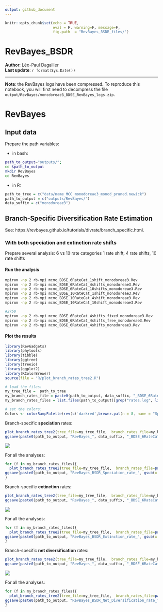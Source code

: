 ```yaml
---
output: github_document
---
```


```r
knitr::opts_chunk$set(echo = TRUE,
                      eval = F, warning=F, message=F,
                      fig.path  = "RevBayes_BSDR_files/")
```

# RevBayes_BSDR
**Author**: Léo-Paul Dagallier    
**Last update**: `r format(Sys.Date())`

***

**Note**: the RevBayes logs have been compressed. To reproduce this notebook, you will first need to decompress the file `output/RevBayes/monodoreae3_BDSE_RevBayes_logs.zip`.

# RevBayes
## Input data
Prepare the path variables:

- in bash:
```bash
path_to_output="outputs/";
cd $path_to_output
mkdir RevBayes
cd RevBayes
```

- in R:
```r
path_to_tree = c("data/name_MCC_monodoreae3_monod_pruned.newick")
path_to_output = c("outputs/RevBayes/")
data_suffix = c("monodoreae3")
```

## Branch-Specific Diversification Rate Estimation
See: https://revbayes.github.io/tutorials/divrate/branch_specific.html.

### With both speciation and extinction rate shifts

Prepare several analysis:
6 vs 10 rate categories
1 rate shift, 4 rate shifts, 10 rate shifts

#### Run the analysis
```bash
mpirun -np 2 rb-mpi mcmc_BDSE_6RateCat_1shift_monodoreae3.Rev
mpirun -np 2 rb-mpi mcmc_BDSE_6RateCat_4shifts_monodoreae3.Rev
mpirun -np 2 rb-mpi mcmc_BDSE_6RateCat_10shifts_monodoreae3.Rev
mpirun -np 2 rb-mpi mcmc_BDSE_10RateCat_1shift_monodoreae3.Rev
mpirun -np 2 rb-mpi mcmc_BDSE_10RateCat_4shift_monodoreae3.Rev
mpirun -np 2 rb-mpi mcmc_BDSE_10RateCat_10shift_monodoreae3.Rev

#2750
mpirun -np 2 rb-mpi mcmc_BDSE_6RateCat_4shifts_fixed_monodoreae3.Rev
mpirun -np 2 rb-mpi mcmc_BDSE_6RateCat_4shifts_free_monodoreae3.Rev
mpirun -np 2 rb-mpi mcmc_BDSE_6RateCat_4shifts_monodoreae3.Rev
```

#### Plot the results
```r
library(RevGadgets)
library(phytools)
library(tibble)
library(ggtree)
library(treeio)
library(ggplot2)
library(RColorBrewer)
source(file = "R/plot_branch_rates_tree2.R")

# load the files:
my_tree_file =  path_to_tree
my_branch_rates_file = paste0(path_to_output, data_suffix, "_BDSE_6RateCat_1shift_rates.log")
my_branch_rates_files = list.files(path_to_output)[grep("rates.log", list.files(path_to_output))]

# set the colors:
Colors <- colorRampPalette(rev(c('darkred',brewer.pal(n = 8, name = "Spectral"),'darkblue')))(100)
```

Branch-specific **speciation** rates:

```r
plot_branch_rates_tree2(tree_file=my_tree_file,  branch_rates_file=my_branch_rates_file, parameter_name = "lambda", trans = "identity", colors = Colors) + geom_tiplab(color = "black", size = 2) + scale_color_gradientn("Speciation rate", colors = Colors, trans = "identity") + theme(legend.position=c(0.2,0.85))+ scale_x_continuous(limits = c(0,35))
ggsave(paste0(path_to_output, "RevBayes_", data_suffix, "_BDSE_6RateCat_Speciation_rate.pdf"), width=15, height=15, units="cm")
```
![](RevBayes_BSDR_files/plot-speciation-1.png)

For all the analyses:
```r
for (f in my_branch_rates_files){
  plot_branch_rates_tree2(tree_file=my_tree_file,  branch_rates_file=paste0(path_to_output, f), parameter_name = "lambda", trans = "identity", colors = Colors) + geom_tiplab(color = "black", size = 2) + scale_color_gradientn("Speciation rate", colors = Colors, trans = "identity") + theme(legend.position=c(0.2,0.85))+ scale_x_continuous(limits = c(0,35))
ggsave(paste0(path_to_output, "RevBayes_BSDR_Speciation_rate_", gsub(x = f, pattern = ".log", replacement = ""), ".pdf"), width=15, height=15, units="cm")
}
```

Branch-specific **extinction** rates:
```r
plot_branch_rates_tree2(tree_file=my_tree_file,  branch_rates_file=my_branch_rates_file, parameter_name = "mu", trans = "identity", colors = Colors) + geom_tiplab(color = "black", size = 2) + scale_color_gradientn("Extinction rate", colors = Colors, trans = "identity") + theme(legend.position=c(0.2,0.85))+ scale_x_continuous(limits = c(0,35))
ggsave(paste0(path_to_output, "RevBayes_", data_suffix, "_BDSE_6RateCat_Extinction_rate.pdf"), width=15, height=15, units="cm")
```
![](RevBayes_BSDR_files/plot-extinction-1.png)


For all the analyses:
```r
for (f in my_branch_rates_files){
  plot_branch_rates_tree2(tree_file=my_tree_file,  branch_rates_file=paste0(path_to_output,f), parameter_name = "mu", trans = "identity", colors = Colors) + geom_tiplab(color = "black", size = 2) + scale_color_gradientn("Extinction rate", colors = Colors, trans = "identity") + theme(legend.position=c(0.2,0.85))+ scale_x_continuous(limits = c(0,35))
ggsave(paste0(path_to_output, "RevBayes_BSDR_Extinction_rate_", gsub(x = f, pattern = ".log", replacement = ""), ".pdf"), width=15, height=15, units="cm")
}
```

Branch-specific **net diversification** rates:
```r
plot_branch_rates_tree2(tree_file=my_tree_file,  branch_rates_file=my_branch_rates_file, parameter_name = "net_div", trans = "identity", colors = Colors) + geom_tiplab(color = "black", size = 2) + scale_color_gradientn("Net Diversification rate", colors = Colors, trans = "identity") + theme(legend.position=c(0.2,0.85))+ scale_x_continuous(limits = c(0,35))
ggsave(paste0(path_to_output, "RevBayes_", data_suffix, "_BDSE_6RateCat_Net_Diversification_rate.pdf"), width=15, height=15, units="cm")
```
![](RevBayes_BSDR_files/plot-netdiv-1.png)

For all the analyses:
```r
for (f in my_branch_rates_files){
  plot_branch_rates_tree2(tree_file=my_tree_file,  branch_rates_file=paste0(path_to_output,f), parameter_name = "net_div", trans = "identity", colors = Colors) + geom_tiplab(color = "black", size = 2) + scale_color_gradientn("Net diversification rate", colors = Colors, trans = "identity") + theme(legend.position=c(0.2,0.85))+ scale_x_continuous(limits = c(0,35))
ggsave(paste0(path_to_output, "RevBayes_BSDR_Net_Diversification_rate_", gsub(x = f, pattern = ".log", replacement = ""), ".pdf"), width=15, height=15, units="cm")
}
```

